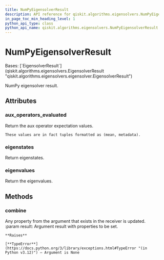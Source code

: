 ```yaml
---
title: NumPyEigensolverResult
description: API reference for qiskit.algorithms.eigensolvers.NumPyEigensolverResult
in_page_toc_min_heading_level: 1
python_api_type: class
python_api_name: qiskit.algorithms.eigensolvers.NumPyEigensolverResult
---
```


# NumPyEigensolverResult

<Class id="qiskit.algorithms.eigensolvers.NumPyEigensolverResult" isDedicatedPage={true} github="https://github.com/qiskit/qiskit/tree/stable/0.45/qiskit/algorithms/eigensolvers/numpy_eigensolver.py" signature="qiskit.algorithms.eigensolvers.NumPyEigensolverResult">
  Bases: [`EigensolverResult`](qiskit.algorithms.eigensolvers.EigensolverResult "qiskit.algorithms.eigensolvers.eigensolver.EigensolverResult")

  NumPy eigensolver result.

  ## Attributes

  ### aux\_operators\_evaluated

  <Attribute id="qiskit.algorithms.eigensolvers.NumPyEigensolverResult.aux_operators_evaluated">
    Return the aux operator expectation values.

    These values are in fact tuples formatted as (mean, metadata).
  </Attribute>

  ### eigenstates

  <Attribute id="qiskit.algorithms.eigensolvers.NumPyEigensolverResult.eigenstates">
    Return eigenstates.
  </Attribute>

  ### eigenvalues

  <Attribute id="qiskit.algorithms.eigensolvers.NumPyEigensolverResult.eigenvalues">
    Return the eigenvalues.
  </Attribute>

  ## Methods

  ### combine

  <Function id="qiskit.algorithms.eigensolvers.NumPyEigensolverResult.combine" signature="combine(result)">
    Any property from the argument that exists in the receiver is updated. :param result: Argument result with properties to be set.

    **Raises**

    [**TypeError**](https://docs.python.org/3/library/exceptions.html#TypeError "(in Python v3.12)") – Argument is None
  </Function>
</Class>

